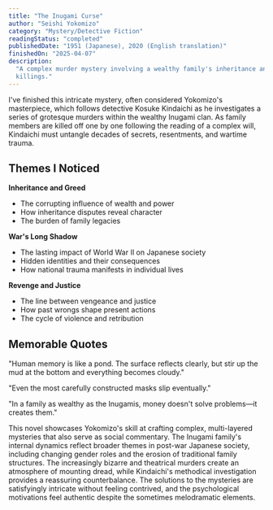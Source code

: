 ```yaml
---
title: "The Inugami Curse"
author: "Seishi Yokomizo"
category: "Mystery/Detective Fiction"
readingStatus: "completed"
publishedDate: "1951 (Japanese), 2020 (English translation)"
finishedOn: "2025-04-07"
description:
  "A complex murder mystery involving a wealthy family's inheritance and a series of bizarre
  killings."
---
```


I've finished this intricate mystery, often considered Yokomizo's masterpiece, which follows
detective Kosuke Kindaichi as he investigates a series of grotesque murders within the wealthy
Inugami clan. As family members are killed off one by one following the reading of a complex will,
Kindaichi must untangle decades of secrets, resentments, and wartime trauma.

## Themes I Noticed

**Inheritance and Greed**

- The corrupting influence of wealth and power
- How inheritance disputes reveal character
- The burden of family legacies

**War's Long Shadow**

- The lasting impact of World War II on Japanese society
- Hidden identities and their consequences
- How national trauma manifests in individual lives

**Revenge and Justice**

- The line between vengeance and justice
- How past wrongs shape present actions
- The cycle of violence and retribution

## Memorable Quotes

"Human memory is like a pond. The surface reflects clearly, but stir up the mud at the bottom and
everything becomes cloudy."

"Even the most carefully constructed masks slip eventually."

"In a family as wealthy as the Inugamis, money doesn't solve problems—it creates them."

This novel showcases Yokomizo's skill at crafting complex, multi-layered mysteries that also serve
as social commentary. The Inugami family's internal dynamics reflect broader themes in post-war
Japanese society, including changing gender roles and the erosion of traditional family structures.
The increasingly bizarre and theatrical murders create an atmosphere of mounting dread, while
Kindaichi's methodical investigation provides a reassuring counterbalance. The solutions to the
mysteries are satisfyingly intricate without feeling contrived, and the psychological motivations
feel authentic despite the sometimes melodramatic elements.
